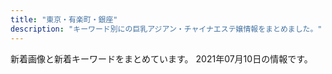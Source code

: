 ```yaml
---
title: "東京・有楽町・銀座"
description: "キーワード別にの巨乳アジアン・チャイナエステ嬢情報をまとめました。"
---
```


新着画像と新着キーワードをまとめています。
2021年07月10日の情報です。

<DmmAffiliateIns />
<KeywordTable
  shops={
    [
    {
        "name": "Spa Ananda",
        "station": "\u8305\u5834\u753a\u99c52\u756a\u51fa\u53e3",
        "url": "https://kayabacho-mensesthe.com/",
        "img_links": [
            "https://kayabacho-mensesthe.com/wp/wp-content/uploads/2019/11/mitsuki-e1574244365134.jpg",
            "https://kayabacho-mensesthe.com/images/top1.jpg",
            "https://kayabacho-mensesthe.com/staff/rin-s1.jpg",
            "https://kayabacho-mensesthe.com/link/mens-esthe.png",
            "https://kayabacho-mensesthe.com/images/top3.jpg",
            "https://kayabacho-mensesthe.com/wp/wp-content/uploads/2019/12/IMG_8988.jpg",
            "https://kayabacho-mensesthe.com/wp/wp-content/uploads/2019/09/koko-1.jpg",
            "https://kayabacho-mensesthe.com/icon/twitter.png",
            "https://kayabacho-mensesthe.com/staff/misaki-s1.jpg",
            "https://kayabacho-mensesthe.com/images/footer-r.png",
            "https://kayabacho-mensesthe.com/room/room-l6.jpg",
            "https://kayabacho-mensesthe.com/staff/ayaka-s1.jpg",
            "https://kayabacho-mensesthe.com/wp/wp-content/uploads/2019/12/emi.jpg",
            "https://kayabacho-mensesthe.com/room/room-l3.jpg",
            "https://kayabacho-mensesthe.com/images/main3.jpg",
            "https://kayabacho-mensesthe.com/wp/wp-content/uploads/2021/05/yuki-s-150x150.jpg",
            "https://kayabacho-mensesthe.com/wp/wp-content/uploads/2020/10/aki-s1-150x150.jpg",
            "https://kayabacho-mensesthe.com/room/room-l5.jpg",
            "https://kayabacho-mensesthe.com/images/top2.jpg",
            "https://kayabacho-mensesthe.com/images/main4.jpg",
            "https://kayabacho-mensesthe.com/icon/yelp.png",
            "https://kayabacho-mensesthe.com/wp/wp-content/uploads/2020/02/miyu.jpg",
            "https://kayabacho-mensesthe.com/images/main1.jpg",
            "https://kayabacho-mensesthe.com/staff/miyu-s1.jpg",
            "https://kayabacho-mensesthe.com/room/room-l4.jpg",
            "https://kayabacho-mensesthe.com/wp/wp-content/uploads/2020/08/ayaka-1-200x300.jpg",
            "https://kayabacho-mensesthe.com/room/room-l1.jpg",
            "https://kayabacho-mensesthe.com/images/main2.jpg",
            "https://kayabacho-mensesthe.com/images/clear.png",
            "https://kayabacho-mensesthe.com/wp/wp-content/uploads/2019/12/misaki.jpg",
            "https://kayabacho-mensesthe.com/images/mensesthe.jpg",
            "https://kayabacho-mensesthe.com/staff/emi-s1.jpg",
            "https://kayabacho-mensesthe.com/room/room-l2.jpg",
            "https://kayabacho-mensesthe.com/wp/wp-content/uploads/2019/12/mitsuki.jpg",
            "https://kayabacho-mensesthe.com/wp/wp-content/uploads/2020/08/ayaka-1.jpg",
            "https://kayabacho-mensesthe.com/wp/wp-content/uploads/2020/03/IMG_1740-225x300.jpg",
            "https://kayabacho-mensesthe.com/images/footer-l.png",
            "https://kayabacho-mensesthe.com/staff/mitsuki-s1.jpg",
            "https://kayabacho-mensesthe.com/room/room-l8.jpg",
            "https://kayabacho-mensesthe.com/wp/wp-content/uploads/2020/11/urara3.jpg",
            "https://kayabacho-mensesthe.com/images/flower.png",
            "https://kayabacho-mensesthe.com/room/room-l7.jpg",
            "https://kayabacho-mensesthe.com/wp/wp-content/uploads/2021/05/yuki-l.jpg",
            "https://kayabacho-mensesthe.com/staff/urara-s1.jpg",
            "https://kayabacho-mensesthe.com/staff/nao-s1.jpg",
            "https://kayabacho-mensesthe.com/icon/line.png",
            "https://kayabacho-mensesthe.com/icon/facebook.png"
        ],
        "keywords": {
            "D": 15,
            "C": 3,
            "E": 4
        }
    },
    {
        "name": "\u7652\u3057\u306e\u6d77",
        "keywords": {
            "D": 20,
            "E": 4,
            "86": 24
        },
        "url": "http://xn--vckg5a5c7c8c1czd.in.net/",
        "station": "\u65b0\u5bcc\u753a\u99c5",
        "img_links": [
            "http://xn--vckg5a5c7c8c1czd.in.net/images/an_2_05.jpg",
            "http://xn--vckg5a5c7c8c1czd.in.net/images/staff_images/cg2.jpg",
            "http://xn--vckg5a5c7c8c1czd.in.net/images/staff_images/top_small_14.jpg",
            "http://xn--vckg5a5c7c8c1czd.in.net/images/QRcode.jpg",
            "http://xn--vckg5a5c7c8c1czd.in.net/images/staff_images/cg16.jpg",
            "http://xn--vckg5a5c7c8c1czd.in.net/images/staff_images/top_small_2.jpg",
            "http://xn--vckg5a5c7c8c1czd.in.net/images/no.png",
            "http://xn--vckg5a5c7c8c1czd.in.net/images/an_1_02.jpg",
            "http://xn--vckg5a5c7c8c1czd.in.net/images/an_2_07.jpg",
            "http://xn--vckg5a5c7c8c1czd.in.net/images/staff_images/top_small_17.jpg",
            "http://xn--vckg5a5c7c8c1czd.in.net/images/an_2_03.jpg",
            "http://xn--vckg5a5c7c8c1czd.in.net/images/slider/slide3s.jpg",
            "http://xn--vckg5a5c7c8c1czd.in.net/images/an_2_02.jpg",
            "http://xn--vckg5a5c7c8c1czd.in.net/images/slider/slide1.jpg",
            "http://xn--vckg5a5c7c8c1czd.in.net/images/staff_images/cg14.jpg",
            "http://xn--vckg5a5c7c8c1czd.in.net/images/an_1_06.jpg",
            "http://xn--vckg5a5c7c8c1czd.in.net/images/staff_images/top_small_1.jpg",
            "http://xn--vckg5a5c7c8c1czd.in.net/images/slider/slide2.jpg",
            "http://xn--vckg5a5c7c8c1czd.in.net/images/staff_images/cg5.jpg",
            "http://xn--vckg5a5c7c8c1czd.in.net/images/an_1_03.jpg",
            "http://xn--vckg5a5c7c8c1czd.in.net/images/staff_images/cg17.jpg",
            "http://xn--vckg5a5c7c8c1czd.in.net/images/an_2_06.jpg",
            "http://xn--vckg5a5c7c8c1czd.in.net/images/staff_images/cg1.jpg",
            "http://xn--vckg5a5c7c8c1czd.in.net/images/index_01.jpg",
            "http://xn--vckg5a5c7c8c1czd.in.net/images/an_1_07.jpg",
            "http://xn--vckg5a5c7c8c1czd.in.net/images/slider/slide3.jpg",
            "http://xn--vckg5a5c7c8c1czd.in.net/images/slider/slide2s.jpg",
            "http://xn--vckg5a5c7c8c1czd.in.net/images/slider/slide1s.jpg",
            "http://xn--vckg5a5c7c8c1czd.in.net/images/staff_images/top_small_16.jpg",
            "http://xn--vckg5a5c7c8c1czd.in.net/images/staff_images/top_small_5.jpg",
            "http://xn--vckg5a5c7c8c1czd.in.net/images/an_1_04.jpg",
            "http://xn--vckg5a5c7c8c1czd.in.net/images/an_2_04.jpg"
        ]
    },
    {
        "url": "http://s-este.net/",
        "keywords": {},
        "name": "\u30e9\u30d5\u30a3\u30fc\u30eb",
        "img_links": [],
        "station": "\u65b0\u65e5\u672c\u6a4b\u99c55\u756a\u51fa\u53e3"
    },
    {
        "station": "\u8305\u5834\u753a\u99c51\u756a\u51fa\u53e3",
        "keywords": {
            "C": 3,
            "87": 2,
            "D": 5,
            "89": 4
        },
        "img_links": [
            "http://sakura.relaxnabi.com/css/staff/staff18.jpg",
            "http://sakura.relaxnabi.com/css/nav/nav-004.png",
            "http://sakura.relaxnabi.com/css/cam00001.png",
            "http://sakura.relaxnabi.com/css/topright02.jpg",
            "http://sakura.relaxnabi.com/css/staff/staff002.jpg",
            "http://sakura.relaxnabi.com/css/staff/staff005.jpg",
            "http://sakura.relaxnabi.com/css/nav/nav-003.png",
            "http://sakura.relaxnabi.com/css/nav/nav-001.png",
            "http://sakura.relaxnabi.com/css/topleft01.png",
            "http://sakura.relaxnabi.com/css/staff/staff003.jpg",
            "http://sakura.relaxnabi.com/css/tel03.png",
            "http://sakura.relaxnabi.com/css/staff/staff004.jpg",
            "http://sakura.relaxnabi.com/css/nav/nav-005.png",
            "http://sakura.relaxnabi.com/css/staff/staff001.jpg",
            "http://sakura.relaxnabi.com/css/topleft02.png",
            "http://sakura.relaxnabi.com/css/nav/nav-002.png",
            "http://sakura.relaxnabi.com/css/nav/nav-006.png"
        ],
        "name": "\u685c\uff5e\u3055\u304f\u3089\uff5e",
        "url": "http://sakura.relaxnabi.com/"
    },
    {
        "url": "http://luna-shine.info/",
        "keywords": {
            "89": 21,
            "E": 13,
            "85": 6,
            "\u30bb\u30af\u30b7\u30fc": 1,
            "F": 6,
            "C": 12,
            "84": 3,
            "G": 6,
            "82": 3,
            "81": 3,
            "87": 12,
            "\u80f8": 2,
            "88": 21,
            "D": 30,
            "86": 6
        },
        "img_links": [
            "http://luna-shine.info/uploads/lunashine/2016/12/img_4240.jpg",
            "http://luna-shine.info/uploads/lunashine/2014/06/9c1b42356edc1bb51d040e0a1783fa97.png",
            "http://luna-shine.info/uploads/lunashine/2019/03/e5beaee4bfa1e59bbee78987_201903161627476.jpg",
            "http://luna-shine.info/uploads/lunashine/2019/04/e5beaee4bfa1e59bbee78987_201903161627475.jpg",
            "http://luna-shine.info/uploads/lunashine/2019/12/e5beaee4bfa1e59bbee78987_20191207154634.jpg",
            "http://luna-shine.info/uploads/lunashine/2013/03/img_0522_e589afe69cac-1000x1333.jpg",
            "http://luna-shine.info/uploads/lunashine/2013/01/room-3.jpg",
            "http://luna-shine.info/uploads/lunashine/2019/04/tel.jpg",
            "http://luna-shine.info/uploads/lunashine/2012/12/topview3.jpg",
            "http://luna-shine.info/uploads/lunashine/2013/01/room-9.jpg",
            "http://luna-shine.info/uploads/lunashine/2019/05/e5beaee4bfa1e59bbee78987_201905171313091.jpg",
            "http://luna-shine.info/uploads/lunashine/2017/03/saki1.jpg",
            "http://luna-shine.info/uploads/lunashine/2015/01/11.jpg",
            "http://luna-shine.info/uploads/lunashine/2013/01/room-5.jpg",
            "http://luna-shine.info/uploads/lunashine/2013/01/room-10.jpg",
            "http://luna-shine.info/uploads/lunashine/2015/12/qqe59bbee7898720151214133747.jpg",
            "http://luna-shine.info/uploads/lunashine/2015/03/11111.jpg",
            "http://luna-shine.info/uploads/lunashine/2012/12/topview0.jpg",
            "http://luna-shine.info/uploads/lunashine/2018/05/2.jpg",
            "http://luna-shine.info/uploads/lunashine/images/rq03.jpg",
            "http://luna-shine.info/uploads/lunashine/2017/03/saki.jpg",
            "http://luna-shine.info/uploads/lunashine/2019/12/e5beaee4bfa1e59bbee78987_201912071546181.jpg",
            "http://luna-shine.info/uploads/lunashine/2013/01/room-2.jpg",
            "http://luna-shine.info/uploads/lunashine/2012/12/mailmaka.jpg",
            "http://luna-shine.info/uploads/lunashine/2015/04/1111_e589afe69cac.jpg",
            "http://luna-shine.info/uploads/lunashine/2015/03/8dbe4d07b4f1258c30f14b30e60c1466.png",
            "http://luna-shine.info/uploads/lunashine/2019/07/qqe59bbee78987201504181707251.jpg",
            "http://luna-shine.info/uploads/lunashine/2013/11/e381afe3828be3818befbc92-1000x1333.jpg",
            "http://luna-shine.info/uploads/lunashine/2013/10/e381bfe3818d2_e589afe69cac.jpg",
            "http://luna-shine.info/uploads/lunashine/2019/03/e5beaee4bfa1e59bbee78987_201903141535171.jpg",
            "http://luna-shine.info/uploads/lunashine/2014/06/image-14.jpeg",
            "http://luna-shine.info/uploads/lunashine/2013/01/room-1.jpg",
            "http://luna-shine.info/uploads/lunashine/2013/01/room-6.jpg",
            "http://luna-shine.info/uploads/lunashine/2015/01/0.jpg",
            "http://luna-shine.info/uploads/lunashine/2019/04/bottom.jpg",
            "http://luna-shine.info/uploads/lunashine/2012/12/topview1.jpg",
            "http://luna-shine.info/uploads/lunashine/2019/04/flash1.jpg",
            "http://luna-shine.info/uploads/lunashine/2015/01/2_e589afe69cac.jpg",
            "http://luna-shine.info/uploads/lunashine/2013/01/room-8.jpg",
            "http://luna-shine.info/uploads/lunashine/2013/01/room-7.jpg",
            "http://luna-shine.info/uploads/lunashine/2013/05/p1020464_e589afe69cac.jpg",
            "http://luna-shine.info/uploads/lunashine/2013/01/room-11.jpg",
            "http://luna-shine.info/uploads/lunashine/2013/10/4_e589afe69cac.jpg",
            "http://luna-shine.info/uploads/lunashine/2019/04/e5beaee4bfa1e59bbee78987_201903161627478.jpg",
            "http://luna-shine.info/uploads/lunashine/2015/09/1-12041z120344c1_e589afe69cac_e589afe69cac.jpg",
            "http://luna-shine.info/uploads/lunashine/2012/12/topview4.jpg",
            "http://luna-shine.info/uploads/lunashine/2019/05/e5beaee4bfa1e59bbee78987_20190517131309.jpg",
            "http://luna-shine.info/uploads/lunashine/2013/01/qiu-1.jpg",
            "http://luna-shine.info/uploads/lunashine/2014/06/image-15.jpeg",
            "http://luna-shine.info/uploads/lunashine/2012/12/mobile.jpg",
            "http://luna-shine.info/uploads/lunashine/2015/06/image1-266x4001.jpg",
            "http://luna-shine.info/uploads/lunashine/2014/05/22.jpg",
            "http://luna-shine.info/uploads/lunashine/2015/03/171f728230a16701d87b9e61ba70edf8.png",
            "http://luna-shine.info/uploads/lunashine/2020/01/e5beaee4bfa1e59bbee78987_20190517131309.jpg",
            "http://luna-shine.info/uploads/lunashine/images/new_d.jpg",
            "http://luna-shine.info/uploads/lunashine/images/picup.png",
            "http://luna-shine.info/uploads/lunashine/2014/05/naomi1-276x3584.jpg",
            "http://luna-shine.info/uploads/lunashine/2013/11/e381afe3828be3818b-1000x1333.jpg",
            "http://luna-shine.info/uploads/lunashine/2013/10/e381bfe382841_e589afe69cac.jpg",
            "http://luna-shine.info/uploads/lunashine/images/new_tit.jpg",
            "http://luna-shine.info/uploads/lunashine/images/no-photo.jpg",
            "http://luna-shine.info/uploads/lunashine/2014/04/image_e589afe69cac.png",
            "http://luna-shine.info/uploads/lunashine/2014/05/naomi1-276x3583.jpg",
            "http://luna-shine.info/uploads/lunashine/2016/11/31.jpg",
            "http://luna-shine.info/uploads/lunashine/images/rq01.jpg",
            "http://luna-shine.info/uploads/lunashine/2013/10/e381bfe38286e3818d-5_e589afe69cac.jpg",
            "http://luna-shine.info/uploads/lunashine/2019/04/e5beaee4bfa1e59bbee78987_2019031616274791.jpg",
            "http://luna-shine.info/uploads/lunashine/2013/10/e38182e38286e381bf3_e589afe69cac.jpg",
            "http://luna-shine.info/uploads/lunashine/2017/04/22221.jpg",
            "http://luna-shine.info/uploads/lunashine/2015/04/1111_e589afe69cac1.jpg",
            "http://luna-shine.info/uploads/lunashine/2013/01/img_0370_e589afe69cac-276x368.jpg",
            "http://luna-shine.info/uploads/lunashine/2013/01/img_0427_e589afe69cac-276x368.jpg"
        ],
        "name": "\u30eb\u30ca\u30b7\u30e3\u30a4\u30f3",
        "station": "\u5c0f\u4f1d\u99ac\u753a\u99c53\u756a\u51fa\u53e3"
    },
    {
        "keywords": {},
        "url": "http://yume-sato.blue/",
        "img_links": [
            "http://yume-sato.blue/uploads//sites/18/2020/09/top1-1.jpg",
            "http://yume-sato.blue/uploads//sites/18/2020/09/s_staff.png",
            "http://yume-sato.blue/uploads//sites/18/2020/09/g1.jpg",
            "http://yume-sato.blue/uploads//sites/18/2020/09/g5-150x150.jpg",
            "http://yume-sato.blue/uploads//sites/18/2021/06/g3-150x150.jpg",
            "http://yume-sato.blue/uploads//sites/18/2020/09/g2.jpg",
            "http://yume-sato.blue/uploads//sites/18/2020/09/g2-150x150.jpg",
            "http://yume-sato.blue/uploads//sites/18/2020/09/g6-150x150.jpg",
            "http://yume-sato.blue/uploads//sites/18/2021/04/1-225x300.jpg",
            "http://yume-sato.blue/uploads//sites/18/2020/09/g4-150x150.jpg",
            "http://yume-sato.blue/uploads//sites/18/2021/05/g3.jpg",
            "http://yume-sato.blue/uploads//sites/18/2020/09/news.jpg",
            "http://yume-sato.blue/uploads//sites/18/2020/12/gg-150x150.jpg",
            "http://yume-sato.blue/uploads//sites/18/2020/09/g4.jpg",
            "http://yume-sato.blue/uploads//sites/18/2020/09/pick.jpg",
            "http://yume-sato.blue/uploads//sites/18/2020/09/g5.jpg",
            "http://yume-sato.blue/uploads//sites/18/2021/06/g3.jpg",
            "http://yume-sato.blue/uploads//sites/18/2020/12/gg.jpg",
            "http://yume-sato.blue/uploads//sites/18/2021/04/1.jpg",
            "http://yume-sato.blue/uploads//sites/18/2020/09/top.jpg",
            "http://yume-sato.blue/uploads//sites/18/2021/07/g1.jpg",
            "http://yume-sato.blue/uploads//sites/18/2020/09/g1-150x150.jpg",
            "http://yume-sato.blue/uploads//sites/18/2021/05/g3-150x150.jpg",
            "http://yume-sato.blue/uploads//sites/18/2020/09/g6.jpg",
            "http://yume-sato.blue/uploads//sites/18/2020/09/mobile-1.jpg"
        ],
        "station": "\u4eba\u5f62\u753a\u99c5A6",
        "name": "\u5922\u306e\u90f7"
    },
    {
        "url": "http://missyou-esthe.com/",
        "keywords": {
            "87": 4,
            "85": 2,
            "86": 16
        },
        "name": "Lotus\uff5e\u30ed\u30fc\u30bf\u30b9\uff5e",
        "station": "\u65b0\u5bcc\u753a\u99c53\u756a\u51fa\u53e3",
        "img_links": [
            "http://missyou-esthe.com/img/cg091.jpg",
            "http://missyou-esthe.com/img/cg09.jpg",
            "http://missyou-esthe.com/img/t2.jpg",
            "http://missyou-esthe.com/img/cg02.jpg",
            "http://missyou-esthe.com/img/tt12.jpg",
            "http://missyou-esthe.com/img/cg11.jpg",
            "http://missyou-esthe.com/img/cg13.jpg",
            "http://missyou-esthe.com/img/tt11.jpg",
            "http://missyou-esthe.com/img/tt15.jpg",
            "http://missyou-esthe.com/img/cg03.jpg",
            "http://missyou-esthe.com/img/f1.jpg",
            "http://missyou-esthe.com/img/mr1.jpg",
            "http://missyou-esthe.com/img/tt2.jpg",
            "http://missyou-esthe.com/img/cg04.jpg",
            "http://missyou-esthe.com/img/tt13.jpg",
            "http://missyou-esthe.com/img/tt4.jpg",
            "http://missyou-esthe.com/img/cg06.jpg",
            "http://missyou-esthe.com/img/t3.jpg",
            "http://missyou-esthe.com/img/t1.jpg",
            "http://missyou-esthe.com/img/tt14.jpg",
            "http://missyou-esthe.com/img/eve.jpg",
            "http://missyou-esthe.com/img/cg14.jpg",
            "http://missyou-esthe.com/img/tt20.jpg",
            "http://missyou-esthe.com/img/f.jpg",
            "http://missyou-esthe.com/img/cg08.jpg",
            "http://missyou-esthe.com/img/cg05.jpg",
            "http://missyou-esthe.com/img/tt1.jpg",
            "http://missyou-esthe.com/img/cg01.jpg",
            "http://missyou-esthe.com/img/tt17.jpg",
            "http://missyou-esthe.com/img/tt19.jpg",
            "http://missyou-esthe.com/img/tt21.jpg",
            "http://missyou-esthe.com/img/no.png",
            "http://missyou-esthe.com/img/cg10.jpg",
            "http://missyou-esthe.com/img/tt16.jpg",
            "http://missyou-esthe.com/img/tt18.jpg",
            "http://missyou-esthe.com/img/lin.jpg",
            "http://missyou-esthe.com/img/cg07.jpg"
        ]
    },
    {
        "name": "\u3086\u3089\u308a\u9999",
        "station": "\u6c34\u5929\u5bae\u524d\u99c58\u756a\u51fa\u53e3",
        "keywords": {
            "C": 14,
            "D": 6,
            "88": 6,
            "86": 4,
            "85": 10
        },
        "img_links": [
            "http://yurarika.work/staff/mika2.jpg",
            "http://yurarika.work/staff/mirai1.jpg",
            "http://yurarika.work/staff/mirai2.jpg",
            "http://yurarika.work/staff/rara2.jpg",
            "http://yurarika.work/staff/rara.jpg",
            "http://yurarika.work/img/all/loader.png",
            "http://yurarika.work/staff/aya1.jpg",
            "http://yurarika.work/staff/aya2.jpg",
            "http://yurarika.work/staff/mika.jpg",
            "http://yurarika.work/staff/rara1.jpg",
            "http://yurarika.work/staff/aya.jpg",
            "http://yurarika.work/staff/mika1.jpg",
            "http://yurarika.work/staff/mirai.jpg"
        ],
        "url": "http://yurarika.work/"
    },
    {
        "name": "\u5feb\u9069\u5802",
        "url": "http://kaitekido.eei.jp/",
        "station": "\u516b\u4e01\u5800\u99c5B2\u51fa\u53e3",
        "img_links": [
            "http://\u30a2\u30b8\u30a2\u30f3\u30a8\u30b9\u30c6.biz/images/88-31.jpg",
            "http://b.hatena.ne.jp/images/v4/public/add/hatenabookmark_ios7.png",
            "http://asian.mensesthe.tokyo/wp-content/uploads/2016/01/7CzXuAWe.jpg",
            "https://b.hatena.ne.jp/images/v4/public/add/hatenabookmark_ios7.png",
            "https://www.hatena.ne.jp/images/wwwridge/help@2x.png",
            "http://momipara.jp/img/link/momi88.jpg",
            "https://b.hatena.ne.jp/images/v4/public/add/hatenabookmark_android.png",
            "https://www.hatena.ne.jp/images/wwwridge/ok@2x.png",
            "https://b.st-hatena.com/images/entry-button/button-only@2x.png",
            "https://www.hatena.ne.jp/images/wwwridge/ng@2x.png",
            "http://b.hatena.ne.jp/images/v4/public/add/hatenabookmark_android.png"
        ],
        "keywords": {}
    },
    {
        "name": "PRIME\u30fb\u30d7\u30e9\u30a4\u30e0",
        "keywords": {
            "87": 4,
            "C": 7,
            "D": 10,
            "88": 1,
            "E": 1,
            "84": 5,
            "86": 7,
            "82": 1
        },
        "station": "\u99ac\u55b0\u753a\u99c51\u756a\u51fa\u53e3",
        "img_links": [
            "http://prime-relax.work/sp/img/sta12.jpg",
            "http://prime-relax.work/img/sta13.jpg",
            "http://prime-relax.work/sp/img/sys.jpg",
            "http://prime-relax.work/img/IMG_1699.jpg",
            "http://prime-relax.work/img/st013.jpg",
            "http://prime-relax.work/img/link300100.jpg",
            "http://prime-relax.work/img/body-.jpg",
            "http://prime-relax.work/img/st04.jpg",
            "http://prime-relax.work/img/sta4.jpg",
            "http://prime-relax.work/sp/img/sta5.jpg",
            "http://prime-relax.work/sp/img/cam.jpg",
            "http://prime-relax.work/img/mo.png",
            "http://prime-relax.work/img/sta5.jpg",
            "http://prime-relax.work/img/link-.jpg",
            "http://prime-relax.work/sp/img/t-r.jpg",
            "http://prime-relax.work/img/st8.jpg",
            "http://prime-relax.work/img/sta11.jpg",
            "http://prime-relax.work/img/head.jpg",
            "http://prime-relax.work/sp/img/add.jpg",
            "http://prime-relax.work/sp/img/p-9.jpg",
            "http://prime-relax.work/img/st9.jpg",
            "http://prime-relax.work/img/st08.jpg",
            "http://prime-relax.work/sp/img/sta4.jpg",
            "http://prime-relax.work/sp/img/sta13.jpg",
            "http://prime-relax.work/sp/img/p-7.jpg",
            "http://prime-relax.work/sp/img/sta9.jpg",
            "http://prime-relax.work/img/IMG_1709.jpg",
            "http://prime-relax.work/sp/img/t-o.jpg",
            "http://prime-relax.work/img/bottom.png",
            "http://prime-relax.work/sp/img/sta11.jpg",
            "http://prime-relax.work/sp/img/pic.jpg",
            "http://prime-relax.work/img/sta12.jpg",
            "http://prime-relax.work/sp/img/t-t.jpg",
            "http://prime-relax.work/sp/img/sta14.jpg",
            "http://prime-relax.work/img/st13.jpg",
            "http://prime-relax.work/sp/img/add2.jpg",
            "http://prime-relax.work/img/sta7.jpg",
            "http://prime-relax.work/img/eve.jpg",
            "http://prime-relax.work/img/sys.jpg",
            "http://prime-relax.work/img/sta14.jpg",
            "http://prime-relax.work/img/st4.jpg",
            "http://prime-relax.work/img/sta9.jpg",
            "http://prime-relax.work/img/st014.jpg",
            "http://prime-relax.work/img/st7.jpg",
            "http://prime-relax.work/img/st07.jpg",
            "http://prime-relax.work/sp/img/sta7.jpg",
            "http://prime-relax.work/img/st5.jpg",
            "http://prime-relax.work/img/IMG_1675.jpg",
            "http://prime-relax.work/img/sta8.jpg",
            "http://prime-relax.work/sp/img/tel.jpg",
            "http://prime-relax.work/img/st12.jpg",
            "http://prime-relax.work/img/IMG_1667.jpg",
            "http://prime-relax.work/sp/img/tit.jpg",
            "http://prime-relax.work/img/link10033.jpg",
            "http://prime-relax.work/img/link20067.jpg",
            "http://prime-relax.work/img/st11.jpg",
            "http://prime-relax.work/sp/img/pc.jpg",
            "http://prime-relax.work/img/st14.jpg",
            "http://prime-relax.work/sp/img/add3.jpg",
            "http://prime-relax.work/img/bottom-.png",
            "http://prime-relax.work/sp/img/botton.jpg",
            "http://prime-relax.work/sp/img/info.jpg",
            "http://prime-relax.work/sp/img/time.jpg",
            "http://prime-relax.work/sp/img/t-a.jpg",
            "http://prime-relax.work/sp/img/sta8.jpg",
            "http://prime-relax.work/sp/img/t-s.jpg",
            "http://prime-relax.work/sp/img/p-8.jpg"
        ],
        "url": "http://prime-relax.work/"
    },
    {
        "img_links": [
            "http://toukasui.jpn.mn/photos/sites/49/2021/04/2021041715313779.jpg",
            "http://toukasui.jpn.mn/photos/sites/49/2020/09/202009151644200.jpg",
            "http://toukasui.jpn.mn/images/top.jpg",
            "http://toukasui.jpn.mn/images/room2.jpg",
            "http://toukasui.jpn.mn/images/room4.jpg",
            "http://toukasui.jpn.mn/images/s_staff.png",
            "http://toukasui.jpn.mn/images/room3.jpg",
            "http://toukasui.jpn.mn/images/pick.jpg",
            "http://toukasui.jpn.mn/photos/sites/49/2018/11/2018110702420266.jpg",
            "http://toukasui.jpn.mn/photos/sites/49/2019/03/2019030615101559.jpg",
            "http://toukasui.jpn.mn/images/news.jpg",
            "http://toukasui.jpn.mn/photos/sites/49/2021/05/2021052012504273.jpg",
            "http://toukasui.jpn.mn/photos/sites/49/2019/02/2019021519245846.jpg",
            "http://toukasui.jpn.mn/photos/sites/49/2019/08/2019081010463794.jpg",
            "http://toukasui.jpn.mn/images/face.jpg",
            "http://toukasui.jpn.mn/photos/sites/49/2019/09/2019091616543823.jpg",
            "http://toukasui.jpn.mn/images/mobile.jpg",
            "http://toukasui.jpn.mn/photos/sites/49/2018/12/2018121411170742.jpg",
            "http://toukasui.jpn.mn/photos/sites/49/2019/02/2019020710305082.jpg",
            "http://toukasui.jpn.mn/images/room1.jpg",
            "http://toukasui.jpn.mn/photos/sites/49/2019/11/2019111002374421.jpg"
        ],
        "url": "http://toukasui.jpn.mn/",
        "station": "\u6771\u9280\u5ea7\u99c55\u756a\u51fa\u53e3",
        "keywords": {
            "86": 5,
            "F": 1,
            "E": 3,
            "D": 7,
            "89": 1,
            "85": 1,
            "88": 1,
            "87": 3
        },
        "name": "\u6843\u82b1\u6c34*\u3068\u3046\u304b\u3059\u3044"
    },
    {
        "url": "https://est-tiara.info/",
        "station": "\u6771\u9280\u5ea7\u99c5A7\u51fa\u53e3",
        "name": "Tiara-\u30c6\u30a4\u30a2\u30e9-",
        "keywords": {
            "87": 1,
            "89": 1,
            "C": 1,
            "D": 4,
            "E": 1
        },
        "img_links": [
            "https://est-tiara.info/images/gallery/r7.jpg",
            "https://est-tiara.info/images/gallery/r6.jpg",
            "https://est-tiara.info/staffPhoto/b20201016083828.jpg",
            "https://est-tiara.info/staffPhoto/s20201016083614.jpg",
            "https://est-tiara.info/images/gallery/r2.jpg",
            "https://est-tiara.info/staffPhoto/b20210304095845.jpg",
            "https://est-tiara.info/images/returnBtn.png",
            "https://est-tiara.info/staffPhoto/s20210304095739.jpg",
            "https://est-tiara.info/images/gallery/r5.jpg",
            "https://est-tiara.info/js/sliderLine/slide_prev.png",
            "https://est-tiara.info/staffPhoto/b20210304100038.jpg",
            "https://est-tiara.info/staffPhoto/s20210304095623.jpg",
            "https://est-tiara.info/staffPhoto/s20210304095845.jpg",
            "https://est-tiara.info/images/gallery/r3.jpg",
            "https://est-tiara.info/staffPhoto/s20210304100038.jpg",
            "https://est-tiara.info/staffPhoto/b20201016083614.jpg",
            "https://est-tiara.info/uploadfiles/Image/campaignEstTiaraInfo.jpg",
            "https://est-tiara.info/staffPhoto/b20210304095739.jpg",
            "https://est-tiara.info/staffPhoto/s20201016083828.jpg",
            "https://est-tiara.info/staffPhoto/b20210304100121.jpg",
            "https://est-tiara.info/js/sliderLine/slide_next.png",
            "https://est-tiara.info/images/gallery/r1.jpg",
            "https://est-tiara.info/images/gallery/r8.jpg",
            "https://est-tiara.info/images/gallery/r4.jpg",
            "https://est-tiara.info/staffPhoto/s20210304100121.jpg",
            "https://est-tiara.info/images/mobile.png",
            "https://est-tiara.info/staffPhoto/b20210304095623.jpg"
        ]
    },
    {
        "img_links": [
            "https://ningyocho-esthe.work/images/dream/common/side_bnr_01.png",
            "https://ningyocho-esthe.work/images/dream/staff/imgapp_1.jpg",
            "https://ningyocho-esthe.work/images/dream/nvpuai2.jpeg",
            "https://ningyocho-esthe.work/images/dream/common/header_phone_pc.png",
            "https://ningyocho-esthe.work/images/dream/common/gallery_01.png",
            "https://ningyocho-esthe.work/images/dream/staff/\u30ca\u30ca.jpg",
            "https://ningyocho-esthe.work/images/dream/common/gallery_10.png",
            "https://ningyocho-esthe.work/images/dream/common/gallery_02.png",
            "https://ningyocho-esthe.work/images/dream/staff/\u5929\u4f7f\u591c\u6708.jpeg",
            "https://ningyocho-esthe.work/images/dream/home/teaser.png",
            "https://ningyocho-esthe.work/images/dream/staff/2.jpg",
            "https://ningyocho-esthe.work/images/dream/common/side_bnr_02.png",
            "https://ningyocho-esthe.work/images/dream/common/gallery_04.png",
            "https://ningyocho-esthe.work/images/dream/common/gallery_08.png",
            "https://ningyocho-esthe.work/images/dream/common/credit_03.png",
            "https://ningyocho-esthe.work/images/dream/home/image_03.png",
            "https://ningyocho-esthe.work/images/dream/staff/13.jpg",
            "https://ningyocho-esthe.work/images/dream/common/credit_02.png",
            "https://ningyocho-esthe.work/images/dream/common/header_info.png",
            "https://ningyocho-esthe.work/images/dream/staff/imgapp6.jpg",
            "https://ningyocho-esthe.work/images/dream/common/gallery_06.png",
            "https://ningyocho-esthe.work/images/dream/common/gallery_07.png",
            "https://ningyocho-esthe.work/images/dream/staff/ni.jpeg",
            "https://ningyocho-esthe.work/images/dream/common/gallery_03.png",
            "https://ningyocho-esthe.work/images/dream/staff/1.jpg",
            "https://ningyocho-esthe.work/images/dream/staff/3.jpg",
            "https://ningyocho-esthe.work/images/dream/common/gallery_05.png",
            "https://ningyocho-esthe.work/images/dream/common/credit_01.png",
            "https://ningyocho-esthe.work/images/dream/staff/imgapp_3.jpg",
            "https://ningyocho-esthe.work/images/dream/common/gallery_09.png",
            "https://ningyocho-esthe.work/images/dream/home/image_01.png",
            "https://ningyocho-esthe.work/images/dream/home/image_02.png",
            "https://ningyocho-esthe.work/images/dream/staff/\u3042\u307f.jpg"
        ],
        "name": "Dream",
        "url": "https://ningyocho-esthe.work/",
        "station": "\u4eba\u5f62\u753a\u99c5A1\u51fa\u53e3",
        "keywords": {
            "\u30bb\u30af\u30b7\u30fc": 3,
            "88": 1
        }
    },
    {
        "img_links": [
            "http://www.comodo.relaxjp.info/files/008.jpg",
            "http://www.comodo.relaxjp.info/files/015-03.jpg",
            "http://www.comodo.relaxjp.info/files/002-02.jpg",
            "http://www.comodo.relaxjp.info/images/s_info.jpg",
            "http://www.comodo.relaxjp.info/files/012-02.jpg",
            "http://www.comodo.relaxjp.info/files/005.jpg",
            "http://www.comodo.relaxjp.info/files/016-03.jpg",
            "http://www.comodo.relaxjp.info/files/010-03.jpg",
            "http://www.comodo.relaxjp.info/images/s_news.jpg",
            "http://www.comodo.relaxjp.info/files/016-02.jpg",
            "http://www.comodo.relaxjp.info/files/013-03.jpg",
            "http://www.comodo.relaxjp.info/files/001-03.jpg",
            "http://www.comodo.relaxjp.info/files/015.jpg",
            "http://www.comodo.relaxjp.info/files/015-02.jpg",
            "http://www.comodo.relaxjp.info/images/s_link.jpg",
            "http://www.comodo.relaxjp.info/files/011-03.jpg",
            "http://www.comodo.relaxjp.info/files/011.jpg",
            "http://www.comodo.relaxjp.info/files/013.jpg",
            "http://www.comodo.relaxjp.info/files/003-03.jpg",
            "http://www.comodo.relaxjp.info/files/013-02.jpg",
            "http://www.comodo.relaxjp.info/files/008-03.jpg",
            "http://www.comodo.relaxjp.info/files/010.jpg",
            "http://www.comodo.relaxjp.info/files/007-03.jpg",
            "http://www.comodo.relaxjp.info/files/014.jpg",
            "http://www.comodo.relaxjp.info/images/bj1.jpg",
            "http://www.comodo.relaxjp.info/files/008-02.jpg",
            "http://www.comodo.relaxjp.info/files/005-03.jpg",
            "http://www.comodo.relaxjp.info/files/017.jpg",
            "http://www.comodo.relaxjp.info/files/002.jpg",
            "http://www.comodo.relaxjp.info/files/007.jpg",
            "http://www.comodo.relaxjp.info/files/010-02.jpg",
            "http://www.comodo.relaxjp.info/files/017-03.jpg",
            "http://www.comodo.relaxjp.info/files/001-02.jpg",
            "http://www.comodo.relaxjp.info/files/012.jpg",
            "http://www.comodo.relaxjp.info/files/003-02.jpg",
            "http://www.comodo.relaxjp.info/files/003.jpg",
            "http://www.comodo.relaxjp.info/files/005-02.jpg",
            "http://www.comodo.relaxjp.info/files/012-03.jpg",
            "http://www.comodo.relaxjp.info/images/hua.jpg",
            "http://www.comodo.relaxjp.info/images/top.png",
            "http://www.comodo.relaxjp.info/files/007-02.jpg",
            "http://www.comodo.relaxjp.info/files/002-03.jpg",
            "http://www.comodo.relaxjp.info/files/001.jpg",
            "http://www.comodo.relaxjp.info/images/bj3.jpg",
            "http://www.comodo.relaxjp.info/files/016.jpg",
            "http://www.comodo.relaxjp.info/files/011-02.jpg",
            "http://www.comodo.relaxjp.info/files/014-03.jpg",
            "http://www.comodo.relaxjp.info/images/s_staff.jpg",
            "http://www.comodo.relaxjp.info/files/014-02.jpg",
            "http://www.comodo.relaxjp.info/files/017-02.jpg"
        ],
        "keywords": {
            "E": 1,
            "87": 10,
            "D": 11,
            "85": 2,
            "90": 1,
            "C": 1,
            "88": 1
        },
        "station": "\u99ac\u55b0\u6a2a\u5c71\u99c5A2\u51fa\u53e3",
        "url": "http://www.comodo.relaxjp.info/",
        "name": "COMODO -\u30b3\u30e2\u30c9-"
    },
    {
        "url": "http://esthe-aroma.com/",
        "name": "Miss.9\uff5e\u30df\u30b9.\u30ad\u30e5\u30a6\uff5e",
        "img_links": [
            "http://esthe-aroma.com/images/cg01.jpg",
            "http://esthe-aroma.com/images/icon_staff.png",
            "http://esthe-aroma.com/images/cg03.jpg",
            "http://esthe-aroma.com/images/icon_concept.png",
            "http://esthe-aroma.com/images/qrc.jpg",
            "http://esthe-aroma.com/images/photo01.jpg",
            "http://esthe-aroma.com/images/cg11.jpg",
            "http://esthe-aroma.com/images/cg08.jpg",
            "http://esthe-aroma.com/images/cg05.jpg",
            "http://esthe-aroma.com/images/cg04.jpg",
            "http://esthe-aroma.com/images/cg10.jpg",
            "http://esthe-aroma.com/images/mainImg_sub.jpg",
            "http://esthe-aroma.com/images/icon_top.png",
            "http://esthe-aroma.com/images/end-info.png",
            "http://esthe-aroma.com/images/cg02.jpg",
            "http://esthe-aroma.com/images/photo02.jpg",
            "http://esthe-aroma.com/images/icon_info.png",
            "http://esthe-aroma.com/images/cg12.jpg",
            "http://esthe-aroma.com/images/btn2.png",
            "http://esthe-aroma.com/images/cg07.jpg",
            "http://esthe-aroma.com/images/cg13.jpg",
            "http://esthe-aroma.com/images/cg09.jpg",
            "http://esthe-aroma.com/images/cg06.jpg",
            "http://esthe-aroma.com/images/icon_tel.png",
            "http://esthe-aroma.com/images/photo03.jpg"
        ],
        "station": "\u99ac\u55b0\u6a2a\u5c71\u99c5A2\u51fa\u53e3",
        "keywords": {
            "D": 9,
            "E": 2,
            "C": 2,
            "86": 13
        }
    },
    {
        "keywords": {
            "86": 6,
            "85": 6,
            "89": 3,
            "C": 6,
            "D": 6,
            "88": 3,
            "E": 6
        },
        "station": "\u8305\u5834\u753a\u99c53\u756a\u51fa\u53e3",
        "url": "http://sweet-massage.work/",
        "img_links": [
            "http://sweet-massage.work/sp/img/st02.jpg",
            "http://sweet-massage.work/img/st8.jpg",
            "http://sweet-massage.work/img/sta3.jpg",
            "http://sweet-massage.work/sp/img/t-s.jpg",
            "http://sweet-massage.work/sp/img/t-a.jpg",
            "http://sweet-massage.work/img/sta8.jpg",
            "http://sweet-massage.work/img/st03.jpg",
            "http://sweet-massage.work/sp/img/time.jpg",
            "http://sweet-massage.work/img/st2.jpg",
            "http://sweet-massage.work/sp/img/info.jpg",
            "http://sweet-massage.work/sp/img/st01.jpg",
            "http://sweet-massage.work/sp/img/st8.jpg",
            "http://sweet-massage.work/sp/img/st08.jpg",
            "http://sweet-massage.work/sp/img/add.jpg",
            "http://sweet-massage.work/img/st5.jpg",
            "http://sweet-massage.work/sp/img/add2.jpg",
            "http://sweet-massage.work/sp/img/s3.jpg",
            "http://sweet-massage.work/img/m1.png",
            "http://sweet-massage.work/img/sta5.jpg",
            "http://sweet-massage.work/sp/img/sys.jpg",
            "http://sweet-massage.work/img/s4.jpg",
            "http://sweet-massage.work/img/st3.jpg",
            "http://sweet-massage.work/sp/img/s5.jpg",
            "http://sweet-massage.work/sp/img/s8.jpg",
            "http://sweet-massage.work/img/st05.jpg",
            "http://sweet-massage.work/sp/img/pic.jpg",
            "http://sweet-massage.work/img/st02.jpg",
            "http://sweet-massage.work/sp/img/st005.jpg",
            "http://sweet-massage.work/sp/img/s4.jpg",
            "http://sweet-massage.work/sp/img/st1.jpg",
            "http://sweet-massage.work/img/st04.jpg",
            "http://sweet-massage.work/img/s8.jpg",
            "http://sweet-massage.work/img/mobile-1.png",
            "http://sweet-massage.work/sp/img/t-t.jpg",
            "http://sweet-massage.work/sp/img/st3.jpg",
            "http://sweet-massage.work/sp/img/botton.jpg",
            "http://sweet-massage.work/sp/img/t-r.jpg",
            "http://sweet-massage.work/img/st4.jpg",
            "http://sweet-massage.work/img/s2.jpg",
            "http://sweet-massage.work/sp/img/tel.jpg",
            "http://sweet-massage.work/sp/img/st2.jpg",
            "http://sweet-massage.work/img/s1.jpg",
            "http://sweet-massage.work/sp/img/st05.jpg",
            "http://sweet-massage.work/img/sta1.jpg",
            "http://sweet-massage.work/img/sta4.jpg",
            "http://sweet-massage.work/img/st1.jpg",
            "http://sweet-massage.work/sp/img/tit.jpg",
            "http://sweet-massage.work/sp/img/st03.jpg",
            "http://sweet-massage.work/img/foot-body.jpg",
            "http://sweet-massage.work/img/sta2.jpg",
            "http://sweet-massage.work/sp/img/st5.jpg",
            "http://sweet-massage.work/img/s3.jpg",
            "http://sweet-massage.work/sp/img/st4.jpg",
            "http://sweet-massage.work/img/st01.jpg",
            "http://sweet-massage.work/img/st005.jpg",
            "http://sweet-massage.work/img/st08.jpg",
            "http://sweet-massage.work/sp/img/pc.jpg",
            "http://sweet-massage.work/sp/img/t-o.jpg",
            "http://sweet-massage.work/sp/img/st04.jpg",
            "http://sweet-massage.work/img/s5.jpg"
        ],
        "name": "Sweet"
    },
    {
        "img_links": [
            "http://www.kayabatyo-massage.work/images/recruit/nagare_07.png",
            "http://www.kayabatyo-massage.work/images/recruit/req_03.jpg",
            "http://www.kayabatyo-massage.work/images/head_interior.jpg",
            "http://www.kayabatyo-massage.work/staff/nanami.jpg",
            "http://www.kayabatyo-massage.work/images/no_image.jpg",
            "http://www.kayabatyo-massage.work/images/recruit/point_05.png",
            "http://www.kayabatyo-massage.work/images/icon_new.png",
            "http://www.kayabatyo-massage.work/images/recruit/point_08.png",
            "http://www.kayabatyo-massage.work/images/recruit/nagare_06.png",
            "http://www.kayabatyo-massage.work/images/icon_ranking_02.png",
            "http://www.kayabatyo-massage.work/images/sw_home.png",
            "http://www.kayabatyo-massage.work/images/recruit/nagare_02.jpg",
            "http://www.kayabatyo-massage.work/images/recruit/nagare_03.jpg",
            "http://www.kayabatyo-massage.work/images/recruit/point_09.png",
            "http://www.kayabatyo-massage.work/images/mainvisual_01.jpg",
            "http://www.kayabatyo-massage.work/images/recruit/point_07.png",
            "http://www.kayabatyo-massage.work/images/recruit/point_04.png",
            "http://www.kayabatyo-massage.work/images/icon_ranking_01.png",
            "http://www.kayabatyo-massage.work/images/recruit/point_03.png",
            "http://www.kayabatyo-massage.work/images/head_therapist.jpg",
            "http://www.kayabatyo-massage.work/staff/kaoru.jpg",
            "http://www.kayabatyo-massage.work/images/mainvisual_01_s.jpg",
            "http://www.kayabatyo-massage.work/images/mainvisual_02_s.jpg",
            "http://www.kayabatyo-massage.work/images/recruit/nagare_01.jpg",
            "http://www.kayabatyo-massage.work/images/mainvisual_02.jpg",
            "http://www.kayabatyo-massage.work/images/trigger.jpg",
            "http://www.kayabatyo-massage.work/staff/hinata.jpg",
            "http://www.kayabatyo-massage.work/images/recruit/nagare_05.png",
            "http://www.kayabatyo-massage.work/images/icon_ranking_03.png",
            "http://www.kayabatyo-massage.work/images/recruit/message_03.png",
            "http://www.kayabatyo-massage.work/images/recruit/point_06.png",
            "http://www.kayabatyo-massage.work/images/sw_tel.png",
            "http://www.kayabatyo-massage.work/images/recruit/sp_mainvisual.jpg"
        ],
        "name": "Angela",
        "keywords": {},
        "url": "http://www.kayabatyo-massage.work/",
        "station": "\u8305\u5834\u753a\u99c511\u756a\u51fa\u53e3"
    },
    {
        "name": "IRIS\u9280\u5ea7",
        "img_links": [
            "https://iris-relax.tokyo/wp-content/uploads/2021/06/8765216789iris.jpg",
            "https://iris-relax.tokyo/wp-content/themes/este/img/tel_footer.png",
            "https://iris-relax.tokyo/wp-content/themes/este/img/6.jpg",
            "https://iris-relax.tokyo/wp-content/themes/este/img/top-img01a.png",
            "https://iris-relax.tokyo/wp-content/uploads/2021/06/118976521iris.jpg",
            "https://iris-relax.tokyo/wp-content/themes/este/img/3.jpg",
            "https://iris-relax.tokyo/wp-content/themes/este/img/tel_header.png",
            "https://iris-relax.tokyo/wp-content/themes/este/img/5.jpg",
            "https://iris-relax.tokyo/wp-content/uploads/2021/06/75421678iris.jpg",
            "https://iris-relax.tokyo/wp-content/themes/este/img/top-img02d.png",
            "https://iris-relax.tokyo/wp-content/uploads/2021/06/89765241iris.jpg",
            "https://iris-relax.tokyo/wp-content/uploads/2021/06/89765421567iris.jpg",
            "https://iris-relax.tokyo/wp-content/themes/este/img/4.jpg",
            "https://iris-relax.tokyo/wp-content/themes/este/img/call.png",
            "https://iris-relax.tokyo/wp-content/uploads/2021/06/8765241678iris.jpg",
            "https://iris-relax.tokyo/wp-content/uploads/2021/06/8976215iris.jpg"
        ],
        "keywords": {
            "E": 12,
            "\u30bb\u30af\u30b7\u30fc": 2,
            "C": 6,
            "D": 9,
            "F": 3
        },
        "station": "\u9280\u5ea7\u99c5A5\u51fa\u53e3",
        "url": "https://iris-relax.tokyo/"
    },
    {
        "name": "\u30a2\u30ed\u30de\u30a2\u30ea\u30a2",
        "url": "http://e-berry.work/index.html",
        "station": "\u6c34\u5929\u5bae\u524d\u99c56\u756a\u51fa\u53e3",
        "img_links": [
            "http://e-berry.work/sp/img/ayumi1.jpg",
            "http://e-berry.work/images/head.jpg",
            "http://e-berry.work/staff/yoko.jpg",
            "http://e-berry.work/sp/images/head.jpg",
            "http://e-berry.work/sp/staff/haruka.jpg",
            "http://e-berry.work/sp/images/news.png",
            "http://e-berry.work/sp/images/footer.jpg",
            "http://e-berry.work/sp/images/9.jpg",
            "http://e-berry.work/sp/img/haruka1.jpg",
            "http://e-berry.work/sp/images/tel.png",
            "http://e-berry.work/staff/moka.jpg",
            "http://e-berry.work/sp/img/nene1.jpg",
            "http://e-berry.work/staff/natumi.jpg",
            "http://e-berry.work/sp/staff/yoko.jpg",
            "http://e-berry.work/sp/images/sys1.png",
            "http://e-berry.work/images/rec2.jpg",
            "http://e-berry.work/staff/haruka.jpg",
            "http://e-berry.work/sp/img/aya1.jpg",
            "http://e-berry.work/img/aya1.jpg",
            "http://e-berry.work/sp/img/hikari1.jpg",
            "http://e-berry.work/images/staff_t.jpg",
            "http://e-berry.work/images/b1.jpg",
            "http://e-berry.work/images/10.jpg",
            "http://e-berry.work/images/tgirl.jpg",
            "http://e-berry.work/images/ac1.jpg",
            "http://e-berry.work/sp/images/int2.png",
            "http://e-berry.work/img/natumi1.jpg",
            "http://e-berry.work/images/news_t.jpg",
            "http://e-berry.work/img/rina1.jpg",
            "http://e-berry.work/sp/images/10.jpg",
            "http://e-berry.work/sp/images/interior_t.png",
            "http://e-berry.work/staff/hikari.jpg",
            "http://e-berry.work/images/rec1.jpg",
            "http://e-berry.work/images/int2.jpg",
            "http://e-berry.work/sp/images/int1.png",
            "http://e-berry.work/sp/staff/hikari.jpg",
            "http://e-berry.work/sp/staff/rina.jpg",
            "http://e-berry.work/images/int1.jpg",
            "http://e-berry.work/img/nene1.jpg",
            "http://e-berry.work/images/interior_t.jpg",
            "http://e-berry.work/img/moka1.jpg",
            "http://e-berry.work/sp/images/b1.jpg",
            "http://e-berry.work/img/yoko1.jpg",
            "http://e-berry.work/img/ayumi1.jpg",
            "http://e-berry.work/sp/images/concept.jpg",
            "http://e-berry.work/sp/images/staff_t.png",
            "http://e-berry.work/staff/nene.jpg",
            "http://e-berry.work/sp/staff/ai.jpg",
            "http://e-berry.work/img/haruka1.jpg",
            "http://e-berry.work/images/9.jpg",
            "http://e-berry.work/sp/images/sys2.png",
            "http://e-berry.work/staff/rina.jpg",
            "http://e-berry.work/sp/images/ac1.jpg",
            "http://e-berry.work/sp/images/newface.png",
            "http://e-berry.work/img/hikari1.jpg",
            "http://e-berry.work/staff/ai.jpg",
            "http://e-berry.work/images/sm.jpg",
            "http://e-berry.work/sp/img/moka1.jpg",
            "http://e-berry.work/sp/img/rina1.jpg",
            "http://e-berry.work/images/concept.jpg",
            "http://e-berry.work/images/newface.jpg",
            "http://e-berry.work/staff/aya.jpg",
            "http://e-berry.work/sp/staff/aya.jpg",
            "http://e-berry.work/sp/images/rec1.jpg",
            "http://e-berry.work/staff/ayumi.jpg",
            "http://e-berry.work/images/sys2.jpg",
            "http://e-berry.work/images/b2.jpg",
            "http://e-berry.work/sp/img/natumi1.jpg",
            "http://e-berry.work/sp/images/b2.jpg",
            "http://e-berry.work/sp/staff/nene.jpg",
            "http://e-berry.work/sp/img/ai1.jpg",
            "http://e-berry.work/sp/staff/natumi.jpg",
            "http://e-berry.work/images/newsb.png",
            "http://e-berry.work/images/sys3.jpg",
            "http://e-berry.work/sp/images/sys3.png",
            "http://e-berry.work/sp/staff/moka.jpg",
            "http://e-berry.work/sp/images/rec2.png",
            "http://e-berry.work/images/sys1.jpg",
            "http://e-berry.work/sp/images/topgirl.png",
            "http://e-berry.work/sp/images/newsb.png",
            "http://e-berry.work/sp/img/yoko1.jpg",
            "http://e-berry.work/img/ai1.jpg",
            "http://e-berry.work/sp/staff/ayumi.jpg"
        ],
        "keywords": {}
    },
    {
        "name": "LUCKY \uff5e\u30e9\u30c3\u30ad\u30fc\uff5e",
        "url": "http://lucky.geo.jp/",
        "img_links": [
            "http://lucky.geo.jp/2/uploadimg/1597029716.jpg",
            "http://lucky.geo.jp/2/uploadimg/1589888939.jpg",
            "http://lucky.geo.jp/2/uploadimg/1574764277.jpg",
            "http://lucky.geo.jp/dozdLZQPkhPUwC2.png",
            "http://lucky.geo.jp/2/uploadimg/1613285139.jpeg",
            "http://lucky.geo.jp/vis_theptframe.png",
            "http://lucky.geo.jp/2/uploadimg/1565558725.jpg",
            "https://LUCKY.pwchp.com/images/vis_theptframe.png",
            "http://lucky.geo.jp/int1.png",
            "http://lucky.geo.jp/2/uploadimg/1610946975.jpeg",
            "http://lucky.geo.jp/2/uploadimg/1615487001.jpeg",
            "http://lucky.geo.jp/2/uploadimg/1619245065.jpeg",
            "http://lucky.geo.jp/2/uploadimg/1593756798.jpg",
            "http://lucky.geo.jp/2/uploadimg/1596225793.jpg",
            "http://lucky.geo.jp/2/uploadimg/1593756884.jpg",
            "http://lucky.geo.jp/2/uploadimg/1610000464.jpeg"
        ],
        "station": "\u5c0f\u4f1d\u99ac\u753a\u99c51\u756a\u51fa\u53e3",
        "keywords": {
            "D": 24,
            "83": 48,
            "92": 12,
            "C": 48,
            "90": 48,
            "E": 24,
            "87": 24,
            "85": 24
        }
    },
    {
        "station": "\u516b\u4e01\u5800\u99c5A5\u53e3",
        "img_links": [
            "http://arm-heal.com/staff/miki/01.jpg",
            "http://arm-heal.com/staff/yuuyuu/01.jpg",
            "http://arm-heal.com/i/files/homeimg.jpg",
            "http://arm-heal.com/staff/kiki/01.jpg",
            "http://arm-heal.com/img/att.png",
            "http://arm-heal.com/staff/mimi/01.jpg",
            "http://arm-heal.com/pic/topimg1.png",
            "http://arm-heal.com/pic/topimg5.png",
            "http://arm-heal.com/img/ttl_staff.jpg",
            "http://arm-heal.com/staff/yuki/01.jpg",
            "http://arm-heal.com/pic/topimg4.png",
            "http://arm-heal.com/img/corona.png",
            "http://arm-heal.com/staff/aya/01.jpg",
            "http://arm-heal.com/img/ttl_rec.png",
            "http://arm-heal.com/pic/topimg2.png",
            "http://arm-heal.com/img/ttl_mobile.png",
            "http://arm-heal.com/staff/ai/01.jpg",
            "http://arm-heal.com/pic/head.jpg",
            "http://arm-heal.com/pic/topimg3.png"
        ],
        "name": "\u7d05\u8449",
        "keywords": {
            "C": 9
        },
        "url": "http://arm-heal.com/"
    },
    {
        "url": "https://melodyspa.tokyo/",
        "station": "JR\u65b0\u65e5\u672c\u6a4b\u99c56\u756a\u51fa\u53e3",
        "keywords": {
            "86": 4,
            "C": 32,
            "F": 2
        },
        "name": "Melody Spa -\u30e1\u30ed\u30c7\u30a3 \u30b9\u30d1-",
        "img_links": [
            "https://melodyspa.tokyo/images/st/yuna2.jpg",
            "https://melodyspa.tokyo/images/st/ringo.jpg",
            "https://melodyspa.tokyo/images/st/risa.jpg",
            "https://melodyspa.tokyo/images/st/rara2.jpg",
            "https://melodyspa.tokyo/images/st/st_.jpg",
            "https://melodyspa.tokyo/images/share/pagetop.png",
            "https://melodyspa.tokyo/images/st/you.jpg",
            "https://melodyspa.tokyo/images/st/yuna1.jpg",
            "https://melodyspa.tokyo/images/st/you2.jpg",
            "https://melodyspa.tokyo/images/topimage/topimage.jpg",
            "https://melodyspa.tokyo/images/st/mina.jpg",
            "https://melodyspa.tokyo/images/st/you3.jpg",
            "https://melodyspa.tokyo/images/st/yuna.jpg",
            "https://melodyspa.tokyo/images/st/miho.jpg",
            "https://melodyspa.tokyo/images/st/mina2.jpg",
            "https://melodyspa.tokyo/images/st/yuri.jpg"
        ]
    },
    {
        "img_links": [],
        "keywords": {},
        "url": "https://aroma.tyo.cm/",
        "station": "\u8305\u5834\u753a\u99c510\u756a\u51fa\u53e3",
        "name": "\u6975\u4e0a\u30e1\u30f3\u30ba\u30a2\u30ed\u30de\u65e5\u672c\u6a4b"
    },
    {
        "keywords": {
            "87": 2,
            "F": 5,
            "D": 8,
            "88": 5,
            "C": 22,
            "E": 2,
            "85": 16
        },
        "img_links": [
            "http://cocosia-massage.work/sp/img/p-6.jpg",
            "http://cocosia-massage.work/img/sta1.jpg",
            "http://cocosia-massage.work/img/sta5.jpg",
            "http://cocosia-massage.work/img/st4.jpg",
            "http://cocosia-massage.work/sp/img/t-t2.jpg",
            "http://cocosia-massage.work/sp/img/cam2.jpg",
            "http://cocosia-massage.work/img/news.jpg",
            "http://cocosia-massage.work/sp/img/sys.jpg",
            "http://cocosia-massage.work/img/sta4.jpg",
            "http://cocosia-massage.work/sp/img/t-r.jpg",
            "http://cocosia-massage.work/sp/img/p-3.jpg",
            "http://cocosia-massage.work/sp/img/cam4.jpg",
            "http://cocosia-massage.work/img/sta2.jpg",
            "http://cocosia-massage.work/sp/img/cam3.jpg",
            "http://cocosia-massage.work/img/cncp.jpg",
            "http://cocosia-massage.work/sp/img/t-t.jpg",
            "http://cocosia-massage.work/img/conc.jpg",
            "http://cocosia-massage.work/img/xmas.png",
            "http://cocosia-massage.work/sp/img/st1.jpg",
            "http://cocosia-massage.work/img/fla-1.jpg",
            "http://cocosia-massage.work/img/st3.jpg",
            "http://cocosia-massage.work/img/sta6.jpg",
            "http://cocosia-massage.work/sp/img/st2.jpg",
            "http://cocosia-massage.work/sp/img/acc.jpg",
            "http://cocosia-massage.work/sp/img/qr.jpg",
            "http://cocosia-massage.work/img/st1.jpg",
            "http://cocosia-massage.work/sp/img/rec.jpg",
            "http://cocosia-massage.work/sp/img/st4.jpg",
            "http://cocosia-massage.work/img/st5.jpg",
            "http://cocosia-massage.work/sp/img/st6.jpg",
            "http://cocosia-massage.work/sp/img/st3.jpg",
            "http://cocosia-massage.work/img/newf.jpg",
            "http://cocosia-massage.work/sp/img/info.jpg",
            "http://cocosia-massage.work/sp/img/p-4.jpg",
            "http://cocosia-massage.work/img/acc.jpg",
            "http://cocosia-massage.work/img/r9.jpg",
            "http://cocosia-massage.work/sp/img/pc.jpg",
            "http://cocosia-massage.work/img/fla-2.jpg",
            "http://cocosia-massage.work/sp/img/st5.jpg",
            "http://cocosia-massage.work/img/st6.jpg",
            "http://cocosia-massage.work/img/head2.jpg",
            "http://cocosia-massage.work/sp/img/cam1.jpg",
            "http://cocosia-massage.work/sp/img/p-5.jpg",
            "http://cocosia-massage.work/img/nos.jpg",
            "http://cocosia-massage.work/sp/img/t-s.jpg",
            "http://cocosia-massage.work/img/st2.jpg",
            "http://cocosia-massage.work/img/sta3.jpg",
            "http://cocosia-massage.work/sp/img/botton.jpg"
        ],
        "station": "\u4eba\u5f62\u753a\u99c5A1\u51fa\u53e3",
        "name": "COCOSIA",
        "url": "http://cocosia-massage.work/"
    },
    {
        "url": "http://www.hitomebore.esjp.info/",
        "station": "\u65b0\u5bcc\u753a\u99c53\u756a\u51fa\u53e3",
        "img_links": [
            "http://www.hitomebore.esjp.info/images/m3.jpg",
            "http://www.hitomebore.esjp.info/files/007.jpg",
            "http://www.hitomebore.esjp.info/images/mainImg_sub.jpg",
            "http://www.hitomebore.esjp.info/images/m2.jpg",
            "http://www.hitomebore.esjp.info/files/015.jpg",
            "http://www.hitomebore.esjp.info/images/mainImg2.jpg",
            "http://www.hitomebore.esjp.info/files/011.jpg",
            "http://www.hitomebore.esjp.info/files/008.jpg",
            "http://www.hitomebore.esjp.info/files/002.jpg",
            "http://www.hitomebore.esjp.info/files/016.jpg",
            "http://www.hitomebore.esjp.info/files/012.jpg",
            "http://www.hitomebore.esjp.info/images/btn2.png",
            "http://www.hitomebore.esjp.info/files/009.jpg",
            "http://www.hitomebore.esjp.info/files/013.jpg",
            "http://www.hitomebore.esjp.info/files/014.jpg",
            "http://www.hitomebore.esjp.info/images/m1.jpg",
            "http://www.hitomebore.esjp.info/files/010.jpg",
            "http://www.hitomebore.esjp.info/images/m4.jpg"
        ],
        "keywords": {
            "88": 3,
            "85": 6,
            "C": 6,
            "D": 27,
            "86": 18,
            "87": 6
        },
        "name": "\u3072\u3068\u3081\u307c\u308c"
    },
    {
        "name": "\u60a0",
        "station": "JR\u6771\u4eac\u99c5\u516b\u91cd\u6d32\u53e3",
        "keywords": {
            "E": 3,
            "C": 2,
            "89": 3,
            "85": 2
        },
        "img_links": [
            "http://koikst.xyz/_src/51067440/wechatimg723.jpg",
            "http://koikst.xyz/_src/20886058/sign.png",
            "http://koikst.xyz/_src/51067435/wechatimg725.jpg",
            "http://koikst.xyz/_src/20886103/up.png",
            "http://sunflower.jp.net/1.jpg",
            "http://koikst.xyz/_src/20886233/906ab10dd05fdcaee1fa99bd6e5779ea.jpg",
            "http://koikst.xyz/_src/20885845/up.png",
            "http://sunflower.jp.net/2.jpg",
            "http://koikst.xyz/_src/20886300/media-20170919.jpg",
            "http://koikst.xyz/_src/20886222/up.png",
            "http://koikst.xyz/_src/20885997/up.png",
            "http://koikst.xyz/_src/20886092/therapist-ito.jpg",
            "http://koikst.xyz/_src/20886063/index_36.png",
            "http://koikst.xyz/_src/20886308/t02200330_0640096013249885015.jpg",
            "http://koikst.xyz/_src/20885828/up.png",
            "http://koikst.xyz/_src/20885811/up.png",
            "http://koikst.xyz/_src/20991736/t02200330_0640096013249885015.jpg",
            "http://koikst.xyz/_src/20885836/sign.jpg",
            "http://koikst.xyz/_src/20885809/www.cman.png",
            "http://koikst.xyz/_src/20886148/therapist-ito.jpg",
            "http://sunflower.jp.net/6.jpg",
            "http://koikst.xyz/_src/20886059/sign.png",
            "http://sunflower.jp.net/3.jpg",
            "http://koikst.xyz/_src/51067433/wechatimg726.jpg",
            "http://koikst.xyz/_src/20886231/_dsf0770_pp.jpg",
            "http://koikst.xyz/_src/20886062/index_35.png",
            "http://koikst.xyz/_src/20886064/index_37.png",
            "http://koikst.xyz/_src/20886006/wechatimg36.jpg",
            "http://koikst.xyz/_src/20886007/_k3_6020.jpg",
            "http://koikst.xyz/_src/20886060/index_33.png",
            "http://koikst.xyz/_src/20886008/_k3_6019.jpg",
            "http://koikst.xyz/_src/20886019/up.png",
            "http://sunflower.jp.net/5.jpg",
            "http://koikst.xyz/_src/20886229/_dsf0778_pp.jpg",
            "http://koikst.xyz/_src/51067437/wechatimg724.jpg",
            "http://koikst.xyz/_src/20886035/up.png",
            "http://koikst.xyz/_src/20886009/img_2917.jpg",
            "http://koikst.xyz/_src/20886061/index_34.png",
            "http://koikst.xyz/_src/20886303/07958eda583eff2b24876adf03c0a434.jpg",
            "http://koikst.xyz/_src/20886287/9c88380aa0315ec9292225a3223d62d9.jpg",
            "http://koikst.xyz/_src/20886066/slider2.png",
            "http://koikst.xyz/_src/21089124/img20180325193504865361.png",
            "http://koikst.xyz/_src/20886010/img_3017.jpg",
            "http://koikst.xyz/_src/20886005/wechatimg35.jpg",
            "http://koikst.xyz/_src/20886211/07958eda583eff2b24876adf03c0a434.jpg",
            "http://koikst.xyz/_src/20886283/img20170527114635169213.png",
            "http://koikst.xyz/_src/20886122/up.png",
            "http://koikst.xyz/_src/20886235/t02200330_0640096013249885015.jpg",
            "http://koikst.xyz/_src/20886305/therapist-ito.jpg",
            "http://koikst.xyz/_src/20886111/_dsf0778_pp.jpg",
            "http://koikst.xyz/_src/20886310/wechatimg405.jpg",
            "http://koikst.xyz/_src/20886065/index_38.png"
        ],
        "url": "http://koikst.xyz/"
    }
]
}
/>
<DmmAffiliateScript />
